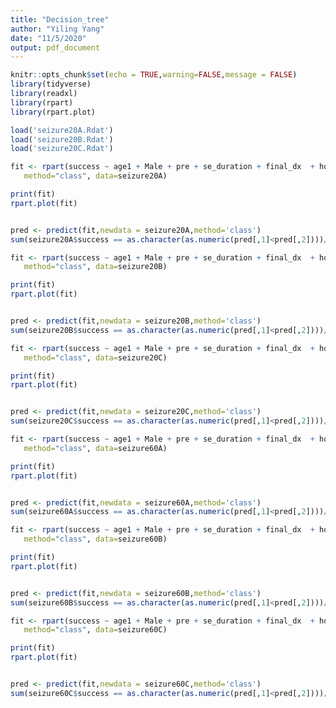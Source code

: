 ```yaml
---
title: "Decision_tree"
author: "Yiling Yang"
date: "11/5/2020"
output: pdf_document
---
```


```r
knitr::opts_chunk$set(echo = TRUE,warning=FALSE,message = FALSE)
library(tidyverse)
library(readxl)
library(rpart)
library(rpart.plot)

load('seizure20A.Rdat')
load('seizure20B.Rdat')
load('seizure20C.Rdat')
```


```r
fit <- rpart(success ~ age1 + Male + pre + se_duration + final_dx  + home_med,
   method="class", data=seizure20A)

print(fit)
rpart.plot(fit)


pred <- predict(fit,newdata = seizure20A,method='class')
sum(seizure20A$success == as.character(as.numeric(pred[,1]<pred[,2])))/length(pred)
```



```r
fit <- rpart(success ~ age1 + Male + pre + se_duration + final_dx  + home_med,
   method="class", data=seizure20B)

print(fit)
rpart.plot(fit)


pred <- predict(fit,newdata = seizure20B,method='class')
sum(seizure20B$success == as.character(as.numeric(pred[,1]<pred[,2])))/length(pred)
```


```r
fit <- rpart(success ~ age1 + Male + pre + se_duration + final_dx  + home_med,
   method="class", data=seizure20C)

print(fit)
rpart.plot(fit)


pred <- predict(fit,newdata = seizure20C,method='class')
sum(seizure20C$success == as.character(as.numeric(pred[,1]<pred[,2])))/length(pred)
```


```r
fit <- rpart(success ~ age1 + Male + pre + se_duration + final_dx  + home_med,
   method="class", data=seizure60A)

print(fit)
rpart.plot(fit)


pred <- predict(fit,newdata = seizure60A,method='class')
sum(seizure60A$success == as.character(as.numeric(pred[,1]<pred[,2])))/length(pred)
```

```r
fit <- rpart(success ~ age1 + Male + pre + se_duration + final_dx  + home_med,
   method="class", data=seizure60B)

print(fit)
rpart.plot(fit)


pred <- predict(fit,newdata = seizure60B,method='class')
sum(seizure60B$success == as.character(as.numeric(pred[,1]<pred[,2])))/length(pred)
```


```r
fit <- rpart(success ~ age1 + Male + pre + se_duration + final_dx  + home_med,
   method="class", data=seizure60C)

print(fit)
rpart.plot(fit)


pred <- predict(fit,newdata = seizure60C,method='class')
sum(seizure60C$success == as.character(as.numeric(pred[,1]<pred[,2])))/length(pred)
```




